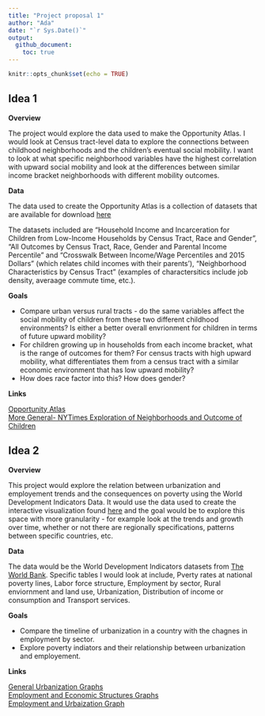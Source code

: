 ```yaml
---
title: "Project proposal 1"
author: "Ada"
date: "`r Sys.Date()`"
output: 
  github_document:
    toc: true
---
```


```r
knitr::opts_chunk$set(echo = TRUE)
```

## Idea 1

**Overview**  

The project would explore the data used to make the Opportunity Atlas. I would look at Census tract-level data to explore the connections between childhood neighborhoods and the children's eventual social mobility. I want to look at what specific neighborhood variables have the highest correlation with upward social mobility and look at the differences between similar income bracket neighborhoods with different mobility outcomes. 

**Data** 

The data used to create the Opportunity Atlas is a collection of datasets that are available for download <here>[here](https://opportunityinsights.org/data/?geographic_level=0&topic=0&paper_id=1652#resource-listing)

The datasets included are "Household Income and Incarceration for Children from Low-Income Households by Census Tract, Race and Gender", "All Outcomes by Census Tract, Race, Gender and Parental Income Percentile" and "Crosswalk Between Income/Wage Percentiles and 2015 Dollars" (which relates child incomes with their parents'), "Neighborhood Characteristics by Census Tract" (examples of charactersitics include job density, averaage commute time, etc.). 

**Goals**  
  
* Compare urban versus rural tracts - do the same variables affect the social mobility of children from these two different childhood environments? Is either a better overall envrionment for children in terms of future upward mobility?
* For children growing up in households from each income bracket, what is the range of outcomes for them? For census tracts with high upward mobility, what differentiates them from a census tract with a similar economic environment that has low upward mobility? 
* How does race factor into this? How does gender?     

**Links**    

<here>[Opportunity Atlas](https://opportunityinsights.org/wp-content/uploads/2018/10/atlas_paper.pdf)   
<here>[More General- NYTimes Exploration of Neighborhoods and Outcome of Children](https://www.nytimes.com/2018/10/01/upshot/maps-neighborhoods-shape-child-poverty.html)

## Idea 2

**Overview** 

This project would explore the relation between urbanization and employement trends and the consequences on poverty using the World Development Indicators Data. It would use the data used to create the interactive visualization found <here>[here](https://ourworldindata.org/grapher/employment-in-agri-vs-urban-pop?time=1991..2013) and the goal would be to explore this space with more granularity - for example look at the trends and growth over time, whether or not there are regionally specifications, patterns between specific countries, etc. 

**Data**  

The data would be the World Development Indicators datasets from <here>[The World Bank](http://wdi.worldbank.org/tables). Specific tables I would look at include, Pverty rates at national poverty lines, Labor force structure, Employment by sector, Rural enviornment and land use, Urbanization, Distribution of income or consumption and Transport services. 

**Goals**  

* Compare the timeline of urbanization in a country with the chagnes in employment by sector.
* Explore poverty indiators and their relationship between urbanization and employement. 

**Links**  

<here>[General Urbanization Graphs](https://ourworldindata.org/urbanization)  
<here>[Employment and Economic Structures Graphs](https://ourworldindata.org/structural-transformation-and-deindustrialization-evidence-from-todays-rich-countries)    
<here>[Employment and Urbaization Graph](https://ourworldindata.org/grapher/employment-in-agri-vs-urban-pop?time=1991..2013_)

